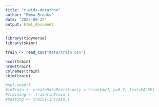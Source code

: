 ```yaml
---
title: "r-wids-datathon"
author: "Emma Brooks"
date: "2023-09-27"
output: html_document
---
```


```r
library(tidyverse)
library(skimr)
```


```r
train <- read_csv("data/train.csv")
```
```r
ncol(train)
nrow(train)
colnames(train)
skim(train)
```

```r
#set.seed()
#inTrain <- createDataPartition(y = train$ddd, p=0.7, list=FALSE)
#training <- train[inTrain,]
#testing <- train[-inTrain,]
```

